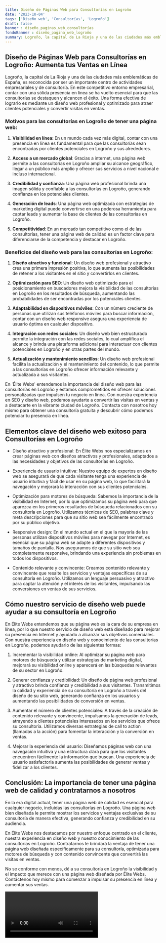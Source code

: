 ```yaml
---
title: Diseño de Páginas Web para Consultorías en Logroño
date: '2023-10-04'
tags: ['Diseño web', 'Consultorías', 'Logroño']
draft: false
banner : diseño_paginas_web_consultorías
fondoBanner : diseño_pagina_web_logroño
summary: Logroño, la capital de La Rioja y una de las ciudades más emblemáticas de España, es reconocida por ser un importante centro de actividades empresariales y de consultoría. En este competitivo entorno empresarial, contar con una sólida presencia en línea se ha vuelto esencial para que las consultorías se destaquen y alcancen el éxito. Una forma efectiva de lograrlo es mediante un diseño web profesional y optimizado para atraer clientes potenciales y convertir visitas en ventas.
---
```


## **Diseño de Páginas Web para Consultorías en Logroño: Aumenta tus Ventas en Línea**

Logroño, la capital de La Rioja y una de las ciudades más emblemáticas de España, es reconocida por ser un importante centro de actividades empresariales y de consultoría. En este competitivo entorno empresarial, contar con una sólida presencia en línea se ha vuelto esencial para que las consultorías se destaquen y alcancen el éxito. Una forma efectiva de lograrlo es mediante un diseño web profesional y optimizado para atraer clientes potenciales y convertir visitas en ventas.

### **Motivos para las consultorías en Logroño de tener una página web:**

1. **Visibilidad en línea**: En un mundo cada vez más digital, contar con una presencia en línea es fundamental para que las consultorías sean encontradas por clientes potenciales en Logroño y sus alrededores.

2. **Acceso a un mercado global**: Gracias a internet, una página web permite a las consultorías en Logroño ampliar su alcance geográfico, llegar a un público más amplio y ofrecer sus servicios a nivel nacional e incluso internacional.

3. **Credibilidad y confianza**: Una página web profesional brinda una imagen sólida y confiable a las consultorías en Logroño, generando confianza en los potenciales clientes.

4. **Generación de leads**: Una página web optimizada con estrategias de marketing digital puede convertirse en una poderosa herramienta para captar leads y aumentar la base de clientes de las consultorías en Logroño.

5. **Competitividad**: En un mercado tan competitivo como el de las consultorías, tener una página web de calidad es un factor clave para diferenciarse de la competencia y destacar en Logroño.

### **Beneficios del diseño web para las consultorías en Logroño:**

1. **Diseño atractivo y funcional**: Un diseño web profesional y atractivo crea una primera impresión positiva, lo que aumenta las posibilidades de retener a los visitantes en el sitio y convertirlos en clientes.

2. **Optimización para SEO**: Un diseño web optimizado para el posicionamiento en buscadores mejora la visibilidad de las consultorías en Logroño en los resultados de búsqueda, aumentando las probabilidades de ser encontradas por los potenciales clientes.

3. **Adaptabilidad en dispositivos móviles**: Con un número creciente de personas que utilizan sus teléfonos móviles para buscar información, contar con un diseño web responsive asegura una experiencia de usuario óptima en cualquier dispositivo.

4. **Integración con redes sociales**: Un diseño web bien estructurado permite la integración con las redes sociales, lo cual amplifica el alcance y brinda una plataforma adicional para interactuar con clientes potenciales en Logroño y en otras partes del mundo.

5. **Actualización y mantenimiento sencillos**: Un diseño web profesional facilita la actualización y el mantenimiento del contenido, lo que permite a las consultorías en Logroño ofrecer información relevante y actualizada a sus visitantes.

En 'Élite Webs' entendemos la importancia del diseño web para las consultorías en Logroño y estamos comprometidos en ofrecer soluciones personalizadas que impulsen tu negocio en línea. Con nuestra experiencia en SEO y diseño web, podemos ayudarte a convertir las visitas en ventas y a destacarte en la vibrante ciudad de Logroño. Contacta con nosotros hoy mismo para obtener una consultoría gratuita y descubrir cómo podemos potenciar tu presencia en línea.

<GifSeo />

<Cta />

## Elementos clave del diseño web exitoso para Consultorías en Logroño

- Diseño atractivo y profesional: En Élite Webs nos especializamos en crear páginas web con diseños atractivos y profesionales, adaptados a las necesidades y objetivos de las consultorías en Logroño.

- Experiencia de usuario intuitiva: Nuestro equipo de expertos en diseño web se asegurará de que cada visitante tenga una experiencia de usuario intuitiva y fácil de usar en su página web, lo que facilitará la navegación y mejorará la interacción con sus clientes potenciales.

- Optimización para motores de búsqueda: Sabemos la importancia de la visibilidad en Internet, por lo que optimizamos su página web para que aparezca en los primeros resultados de búsqueda relacionados con su consultoría en Logroño. Utilizamos técnicas de SEO, palabras clave y meta descripciones para que su sitio web sea fácilmente encontrado por su público objetivo.

- Responsive design: En el mundo actual en el que la mayoría de las personas utilizan dispositivos móviles para navegar por Internet, es esencial que su página web se adapte a diferentes dispositivos y tamaños de pantalla. Nos aseguramos de que su sitio web sea completamente responsive, brindando una experiencia sin problemas en todos los dispositivos.

- Contenido relevante y convincente: Creamos contenido relevante y convincente que resalte los servicios y ventajas específicas de su consultoría en Logroño. Utilizamos un lenguaje persuasivo y atractivo para captar la atención y el interés de los visitantes, impulsando las conversiones en ventas de sus servicios.

## Cómo nuestro servicio de diseño web puede ayudar a su consultoría en Logroño

En Élite Webs entendemos que su página web es la cara de su empresa en línea, por lo que nuestro servicio de diseño web está diseñado para mejorar su presencia en Internet y ayudarlo a alcanzar sus objetivos comerciales. Con nuestra experiencia en diseño web y conocimiento de las consultorías en Logroño, podemos ayudarlo de las siguientes formas:

1. Incrementar la visibilidad online: Al optimizar su página web para motores de búsqueda y utilizar estrategias de marketing digital, mejorará su visibilidad online y aparecerá en las búsquedas relevantes de su sector en Logroño.

2. Generar confianza y credibilidad: Un diseño de página web profesional y atractivo brinda confianza y credibilidad a sus visitantes. Transmitimos la calidad y experiencia de su consultoría en Logroño a través del diseño de su sitio web, generando confianza en los usuarios y aumentando las posibilidades de conversión en ventas.

3. Aumentar el número de clientes potenciales: A través de la creación de contenido relevante y convincente, impulsamos la generación de leads, atrayendo a clientes potenciales interesados en los servicios que ofrece su consultoría. Utilizamos diversas estrategias de call to action (llamadas a la acción) para fomentar la interacción y la conversión en ventas.

4. Mejorar la experiencia del usuario: Diseñamos páginas web con una navegación intuitiva y una estructura clara para que los visitantes encuentren fácilmente la información que buscan. Una experiencia de usuario satisfactoria aumenta las posibilidades de generar ventas y fidelizar a los clientes.

## Conclusión: La importancia de tener una página web de calidad y contratarnos a nosotros

En la era digital actual, tener una página web de calidad es esencial para cualquier negocio, incluidas las consultorías en Logroño. Una página web bien diseñada le permite mostrar los servicios y ventajas exclusivas de su consultoría de manera efectiva, generando confianza y credibilidad en su audiencia.

En Élite Webs nos destacamos por nuestro enfoque centrado en el cliente, nuestra experiencia en diseño web y nuestro conocimiento de las consultorías en Logroño. Contratarnos le brindará la ventaja de tener una página web diseñada específicamente para su consultoría, optimizada para motores de búsqueda y con contenido convincente que convertirá las visitas en ventas.

No se conforme con menos, dé a su consultoría en Logroño la visibilidad y el impacto que merece con una página web diseñada por Élite Webs. Contáctenos hoy mismo para comenzar a impulsar su presencia en línea y aumentar sus ventas.

<Video />

<CtaBot job='Consultorías' city='Logroño'/>

<Gmaps query='Logroño+españa+maps' />